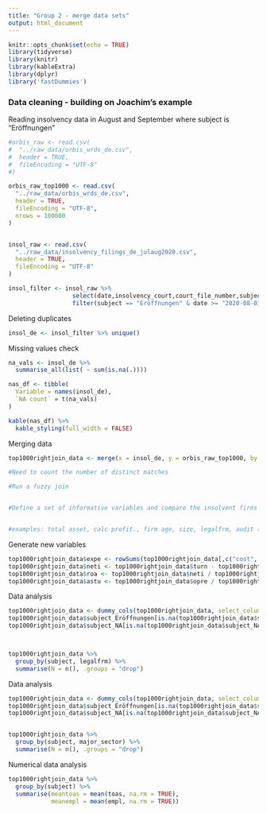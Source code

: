 ---
title: "Group 2 - merge data sets"
output: html_document
---

```{r setup, include=FALSE}
knitr::opts_chunk$set(echo = TRUE)
library(tidyverse)
library(knitr)
library(kableExtra)
library(dplyr)
library('fastDummies')
```


### Data cleaning - building on Joachim's example

Reading insolvency data in August and September where subject is "Eröffnungen"

```{r readData}

#orbis_raw <- read.csv(
#  "../raw_data/orbis_wrds_de.csv", 
#  header = TRUE,
#  fileEncoding = "UTF-8"
#)

orbis_raw_top1000 <- read.csv(
  "../raw_data/orbis_wrds_de.csv", 
  header = TRUE,
  fileEncoding = "UTF-8",
  nrows = 100000
)


insol_raw <- read.csv(
  "../raw_data/insolvency_filings_de_julaug2020.csv",
  header = TRUE, 
  fileEncoding = "UTF-8"
)

insol_filter <- insol_raw %>%
                  select(date,insolvency_court,court_file_number,subject,name_debtor,domicile_debtor) %>%
                  filter(subject == "Eröffnungen" & date >= "2020-08-01" & date <= "2020-09-30")
```

Deleting duplicates

```{r deleteDups}
insol_de <- insol_filter %>% unique()
```

Missing values check

```{r displayNAs}
na_vals <- insol_de %>%
  summarise_all(list( ~ sum(is.na(.))))

nas_df <- tibble(
  Variable = names(insol_de),
  `NA count` = t(na_vals)
)

kable(nas_df) %>% 
  kable_styling(full_width = FALSE)
```



Merging data 
```{r datamerge}

top1000rightjoin_data <- merge(x = insol_de, y = orbis_raw_top1000, by.x = "name_debtor", by.y = "name_native", all=TRUE)

#Need to count the number of distinct matches

#Run a fuzzy join


#Define a set of informative variables and compare the insolvent firms with the others


#examples: total asset, calc profit., firm age, size, legalfrm, audit (for Joachim's sake)


```


Generate new variables
```{r newvars}
top1000rightjoin_data$expe <- rowSums(top1000rightjoin_data[,c("cost", "fipl", "taxa", "exex")], na.rm = TRUE)
top1000rightjoin_data$neti <- top1000rightjoin_data$turn - top1000rightjoin_data$expe
top1000rightjoin_data$roa <- top1000rightjoin_data$neti / top1000rightjoin_data$toas
top1000rightjoin_data$astu <- top1000rightjoin_data$opre / top1000rightjoin_data$toas

```


Data analysis
```{r datanalysis}

top1000rightjoin_data <- dummy_cols(top1000rightjoin_data, select_columns = 'subject')
top1000rightjoin_data$subject_Eröffnungen[is.na(top1000rightjoin_data$subject_Eröffnungen)] <- 0
top1000rightjoin_data$subject_NA[is.na(top1000rightjoin_data$subject_NA)] <- 0



top1000rightjoin_data %>%
  group_by(subject, legalfrm) %>%
  summarise(N = n(), .groups = "drop")

```


Data analysis
```{r datanalysis}

top1000rightjoin_data <- dummy_cols(top1000rightjoin_data, select_columns = 'subject')
top1000rightjoin_data$subject_Eröffnungen[is.na(top1000rightjoin_data$subject_Eröffnungen)] <- 0
top1000rightjoin_data$subject_NA[is.na(top1000rightjoin_data$subject_NA)] <- 0


top1000rightjoin_data %>%
  group_by(subject, major_sector) %>%
  summarise(N = n(), .groups = "drop")

```


Numerical data analysis
```{r numdataanalysis}

top1000rightjoin_data %>%
  group_by(subject) %>%
  summarise(meantoas = mean(toas, na.rm = TRUE),
            meanempl = mean(empl, na.rm = TRUE))

```


